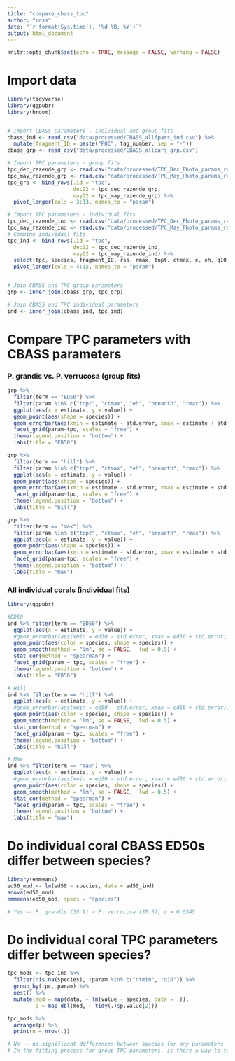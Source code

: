 ```yaml
---
title: "compare_cbass_tpc"
author: "ross"
date: "`r format(Sys.time(), '%d %B, %Y')`"
output: html_document
---
```


```r
knitr::opts_chunk$set(echo = TRUE, message = FALSE, warning = FALSE)
```

# Import data

```r
library(tidyverse)
library(ggpubr)
library(broom)


# Import CBASS parameters - individual and group fits
cbass_ind <- read_csv("data/processed/CBASS_allfpars_ind.csv") %>%
  mutate(fragment_ID = paste("POC", tag_number, sep = "-"))
cbass_grp <- read_csv("data/processed/CBASS_allpars_grp.csv")

# Import TPC parameters - group fits
tpc_dec_rezende_grp <- read.csv("data/processed/TPC_Dec_Photo_params_rezende_grp.csv")
tpc_may_rezende_grp <- read.csv("data/processed/TPC_May_Photo_params_rezende_grp.csv")
tpc_grp <- bind_rows(.id = "tpc",
                     dec22 = tpc_dec_rezende_grp,
                     may22 = tpc_may_rezende_grp) %>%
  pivot_longer(cols = 3:13, names_to = "param")

# Import TPC parameters - individual fits
tpc_dec_rezende_ind <- read.csv("data/processed/TPC_Dec_Photo_params_rezende_ind.csv")
tpc_may_rezende_ind <- read.csv("data/processed/TPC_May_Photo_params_rezende_ind.csv")
# Combine individual fits
tpc_ind <- bind_rows(.id = "tpc",
                     dec22 = tpc_dec_rezende_ind, 
                     may22 = tpc_may_rezende_ind) %>%
  select(tpc, species, fragment_ID, rss, rmax, topt, ctmax, e, eh, q10, thermal_safety_margin, thermal_tolerance, breadth) %>%
  pivot_longer(cols = 4:12, names_to = "param")


# Join CBASS and TPC group parameters
grp <- inner_join(cbass_grp, tpc_grp)

# Join CBASS and TPC individual parameters
ind <- inner_join(cbass_ind, tpc_ind)

```


# Compare TPC parameters with CBASS parameters

### P. grandis vs. P. verrucosa (group fits)
```r
grp %>% 
  filter(term == "ED50") %>%
  filter(param %in% c("topt", "ctmax", "eh", "breadth", "rmax")) %>%
  ggplot(aes(x = estimate, y = value)) +
  geom_point(aes(shape = species)) +
  geom_errorbar(aes(xmin = estimate - std.error, xmax = estimate + std.error), width = 0) +
  facet_grid(param~tpc, scales = "free") +
  theme(legend.position = "bottom") +
  labs(title = "ED50")

grp %>% 
  filter(term == "hill") %>%
  filter(param %in% c("topt", "ctmax", "eh", "breadth", "rmax")) %>%
  ggplot(aes(x = estimate, y = value)) +
  geom_point(aes(shape = species)) +
  geom_errorbar(aes(xmin = estimate - std.error, xmax = estimate + std.error), width = 0) +
  facet_grid(param~tpc, scales = "free") +
  theme(legend.position = "bottom") +
  labs(title = "hill")

grp %>% 
  filter(term == "max") %>%
  filter(param %in% c("topt", "ctmax", "eh", "breadth", "rmax")) %>%
  ggplot(aes(x = estimate, y = value)) +
  geom_point(aes(shape = species)) +
  geom_errorbar(aes(xmin = estimate - std.error, xmax = estimate + std.error), width = 0) +
  facet_grid(param~tpc, scales = "free") +
  theme(legend.position = "bottom") +
  labs(title = "max")
```

### All individual corals (individual fits)

```r
library(ggpubr)

#ED50
ind %>% filter(term == "ED50") %>%
  ggplot(aes(x = estimate, y = value)) + 
  #geom_errorbar(aes(xmin = ed50 - std.error, xmax = ed50 + std.error)) +
  geom_point(aes(color = species, shape = species)) +
  geom_smooth(method = "lm", se = FALSE,  lwd = 0.5) +
  stat_cor(method = "spearman") +
  facet_grid(param ~ tpc, scales = "free") +
  theme(legend.position = "bottom") +
  labs(title = "ED50")

# Hill
ind %>% filter(term == "hill") %>%
  ggplot(aes(x = estimate, y = value)) + 
  #geom_errorbar(aes(xmin = ed50 - std.error, xmax = ed50 + std.error)) +
  geom_point(aes(color = species, shape = species)) +
  geom_smooth(method = "lm", se = FALSE,  lwd = 0.5) +
  stat_cor(method = "spearman") +
  facet_grid(param ~ tpc, scales = "free") +
  theme(legend.position = "bottom") +
  labs(title = "hill")

# Max
ind %>% filter(term == "max") %>%
  ggplot(aes(x = estimate, y = value)) + 
  #geom_errorbar(aes(xmin = ed50 - std.error, xmax = ed50 + std.error)) +
  geom_point(aes(color = species, shape = species)) +
  geom_smooth(method = "lm", se = FALSE,  lwd = 0.5) +
  stat_cor(method = "spearman") +
  facet_grid(param ~ tpc, scales = "free") +
  theme(legend.position = "bottom") +
  labs(title = "max")
```

# Do individual coral CBASS ED50s differ between species?
```r
library(emmeans)
ed50_mod <- lm(ed50 ~ species, data = ed50_ind)
anova(ed50_mod)
emmeans(ed50_mod, specs = "species")

# Yes -- P. grandis (35.9) > P. verrucosa (35.5); p = 0.0345
```

# Do individual coral TPC parameters differ between species?
```r
tpc_mods <- tpc_ind %>%
  filter(!is.na(species), !param %in% c("ctmin", "q10")) %>%
  group_by(tpc, param) %>%
  nest() %>%
  mutate(mod = map(data, ~ lm(value ~ species, data = .)),
         p = map_dbl(mod, ~ tidy(.)$p.value[2]))

tpc_mods %>% 
  arrange(p) %>%
  print(n = nrow(.))

# No -- no significant differences between species for any parameters
# In the fitting process for group TPC parameters, is there a way to test for statistically significant differences between speceis?
```

